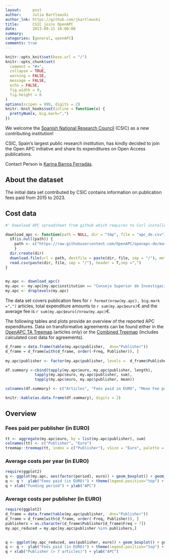 ```yaml
---
layout:     post
author:     Julia Bartlewski
author_lnk: https://github.com/jbartlewski
title:      CSIC joins OpenAPC
date:       2023-09-21 10:00:00
summary:    
categories: [general, openAPC]
comments: true
---
```



```r
knitr::opts_knit$set(base.url = "/")
knitr::opts_chunk$set(
  comment = "#>",
  collapse = TRUE,
  warning = FALSE, 
  message = FALSE,
  echo = FALSE,
  fig.width = 9,
  fig.height = 6
)
options(scipen = 999, digits = 2)
knitr::knit_hooks$set(inline = function(x) {
  prettyNum(x, big.mark=",")
})
```

We welcome the [Spanish National Research Council](https://www.csic.es/en/csic) (CSIC) as a new contributing institution!

CSIC, Spain's largest public research institution, has kindly decided to join the Open APC initiative and share its expenditures on Open Access publications.

Contact Person is [Karina Barros Ferradás](mailto:karina.barros@bib.csic.es).

## About the dataset

The initial data set contributed by CSIC contains information on publication fees paid from 2015 to 2023. 

## Cost data

```r
#' Download APC spreadsheet from github which requires to Curl installed

download_apc <- function(path = NULL, dir = "tmp", file = "apc_de.csv"){
  if(is.null(path)) {
    path <- c("https://raw.githubusercontent.com/OpenAPC/openapc-de/master/data/apc_de.csv")
    } 
  dir.create(dir) 
  download.file(url = path, destfile = paste(dir, file, sep = "/"), method = "curl")
  read.csv(paste(dir, file, sep = "/"), header = T,sep =",")
}
  

my.apc <- download_apc()
my.apc <- my.apc[my.apc$institution == "Consejo Superior de Investigaciones Cientificas (CSIC)",]
my.apc <- droplevels(my.apc)

```

The data set covers publication fees for `r format(nrow(my.apc), big.mark =",")` articles, total expenditure amounts to `r sum(my.apc$euro)`€ and the average fee is `r sum(my.apc$euro)/nrow(my.apc)`€. 

The following tables and plots provide an overview of the reported APC expenditures. Data on transformative agreements can be found either in the [OpenAPC TA Treemap](https://treemaps.openapc.net/apcdata/transformative-agreements/#institution/Consejo%20Superior%20de%20Investigaciones%20Cientificas%20(CSIC)/) (articles only) or the [Combined Treemap](https://treemaps.openapc.net/apcdata/combined/#institution/Consejo%20Superior%20de%20Investigaciones%20Cientificas%20(CSIC)/) (includes calculated cost data for agreements).



```r
d_frame = data.frame(table(my.apc$publisher,  dnn="Publisher"))                 
d_frame = d_frame[with(d_frame, order(-Freq, Publisher)), ]                                           
                                    
my.apc$publisher <- factor(my.apc$publisher, levels =  d_frame$Publisher)

df.summary <-cbind(tapply(my.apc$euro, my.apc$publisher, length),
             tapply(my.apc$euro, my.apc$publisher, sum),
             tapply(my.apc$euro, my.apc$publisher, mean))

colnames(df.summary) <- c("Articles", "Fees paid in EURO", "Mean Fee paid")

knitr::kable(as.data.frame(df.summary), digits = 2)
```

## Overview

### Fees paid per publisher (in EURO)

```r
tt <- aggregate(my.apc$euro, by = list(my.apc$publisher), sum)
colnames(tt) <- c("Publisher", "Euro")
treemap::treemap(tt, index = c("Publisher"), vSize = "Euro", palette = "Paired")
```

###  Average costs per year (in EURO)

```r
require(ggplot2)
q <- ggplot(my.apc, aes(factor(period), euro)) + geom_boxplot() + geom_point()
q <- q +  ylab("Fees paid (in EURO)") + theme(legend.position="top") + theme_bw(base_size = 18)
q + xlab("Funding period") + ylab("APC")
```

###  Average costs per publisher (in EURO)

```r
require(ggplot2)
d_frame = data.frame(table(my.apc$publisher,  dnn="Publisher"))                 
d_frame = d_frame[with(d_frame, order(-Freq, Publisher)), ]
publishers = as.character(d_frame$Publisher[d_frame$Freq > 7])
my.apc_reduced = my.apc[my.apc$publisher %in% publishers,]

  
q <- ggplot(my.apc_reduced, aes(publisher, euro)) + geom_boxplot() + geom_point()
q <- q +  ylab("Fees paid (in EURO)") + theme(legend.position="top") + theme_bw(base_size = 18) + coord_flip()
q + xlab("Publisher (> 7 articles)") + ylab("APC")
```

